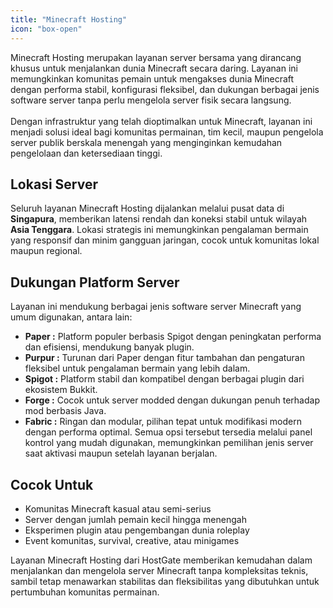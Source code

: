 ```yaml
---
title: "Minecraft Hosting"
icon: "box-open"
---
```


Minecraft Hosting merupakan layanan server bersama yang dirancang khusus untuk menjalankan dunia Minecraft secara daring. Layanan ini memungkinkan komunitas pemain untuk mengakses dunia Minecraft dengan performa stabil, konfigurasi fleksibel, dan dukungan berbagai jenis software server tanpa perlu mengelola server fisik secara langsung.<br/><br/>
Dengan infrastruktur yang telah dioptimalkan untuk Minecraft, layanan ini menjadi solusi ideal bagi komunitas permainan, tim kecil, maupun pengelola server publik berskala menengah yang menginginkan kemudahan pengelolaan dan ketersediaan tinggi.

## Lokasi Server
Seluruh layanan Minecraft Hosting dijalankan melalui pusat data di **Singapura**, memberikan latensi rendah dan koneksi stabil untuk wilayah **Asia Tenggara**. Lokasi strategis ini memungkinkan pengalaman bermain yang responsif dan minim gangguan jaringan, cocok untuk komunitas lokal maupun regional.

## Dukungan Platform Server
Layanan ini mendukung berbagai jenis software server Minecraft yang umum digunakan, antara lain:
- **Paper :** Platform populer berbasis Spigot dengan peningkatan performa dan efisiensi, mendukung banyak plugin.
- **Purpur :** Turunan dari Paper dengan fitur tambahan dan pengaturan fleksibel untuk pengalaman bermain yang lebih dalam.
- **Spigot :** Platform stabil dan kompatibel dengan berbagai plugin dari ekosistem Bukkit.
- **Forge :** Cocok untuk server modded dengan dukungan penuh terhadap mod berbasis Java.
- **Fabric :** Ringan dan modular, pilihan tepat untuk modifikasi modern dengan performa optimal.
Semua opsi tersebut tersedia melalui panel kontrol yang mudah digunakan, memungkinkan pemilihan jenis server saat aktivasi maupun setelah layanan berjalan.

## Cocok Untuk
- Komunitas Minecraft kasual atau semi-serius
- Server dengan jumlah pemain kecil hingga menengah
- Eksperimen plugin atau pengembangan dunia roleplay
- Event komunitas, survival, creative, atau minigames

Layanan Minecraft Hosting dari HostGate memberikan kemudahan dalam menjalankan dan mengelola server Minecraft tanpa kompleksitas teknis, sambil tetap menawarkan stabilitas dan fleksibilitas yang dibutuhkan untuk pertumbuhan komunitas permainan.